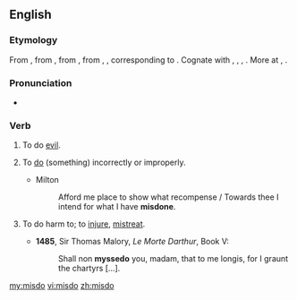 ==English==
===Etymology===
From {{etyl|enm|en}} {{term|misdon|lang=enm}}, from {{etyl|ang|en}} {{term/t|ang|misdōn||to do evil, transgress, do amiss, err}}, from {{etyl|gem-pro|en}} {{term/t|gem-pro|*missadōną||to do wrongly}}, from {{term/t|gem-pro|*missa-||mis-}}, {{term/t|gem-pro|*dōną||to do}}, corresponding to {{prefix|mis|do}}. Cognate with {{etyl|ofs|-}} {{term|misdua|misdūa|to misdo|lang=ofs}}, {{etyl|nl|-}} {{term|misdoen||to offend, do wrongly|lang=nl}}, {{etyl|gml|-}} {{term/t|gml|misdōn||to misdo}}, {{etyl|gmh|-}} {{term|missetuon||to transgress, offend, blame|lang=gmh}}. More at {{l|en|mis-}}, {{l|en|do}}.

===Pronunciation===
*{{a|UK}} {{IPA|/mɪsˈduː/}}

===Verb===
{{en-verb|misdoes|misdoing|misdid|misdone}}

# {{context|archaic|intransitive|lang=en}} To do [[evil]].
# {{context|transitive|lang=en}} To [[do]] (something) incorrectly or improperly.
#* Milton
#*: Afford me place to show what recompense / Towards thee I intend for what I have '''misdone'''.
# {{context|archaic|transitive|lang=en}} To do harm to; to [[injure]], [[mistreat]].
#*'''1485''', Sir Thomas Malory, ''Le Morte Darthur'', Book V:
#*:Shall non '''myssedo''' you, madam, that to me longis, for I graunt the chartyrs [...].

[[my:misdo]]
[[vi:misdo]]
[[zh:misdo]]